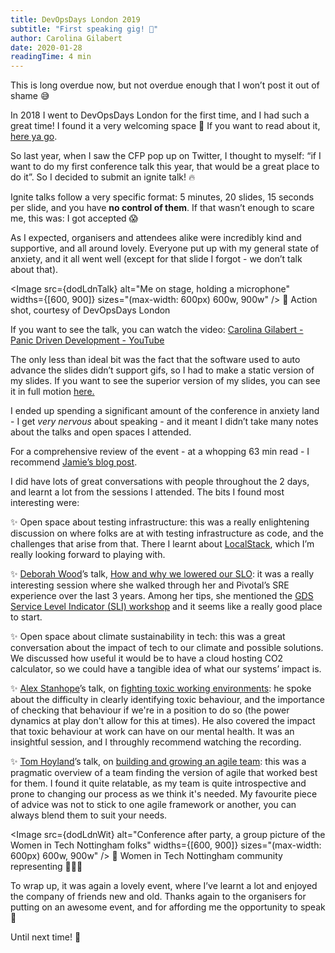```yaml
---
title: DevOpsDays London 2019
subtitle: "First speaking gig! 🎤"
author: Carolina Gilabert
date: 2020-01-28
readingTime: 4 min
---
```



This is long overdue now, but not overdue enough that I won’t post it out of shame 😅

In 2018 I went to DevOpsDays London for the first time, and I had such a great time! I found it a very welcoming space 🙂 If you want to read about it, [here ya go](/blog/devopsdays-london-2018).

So last year, when I saw the CFP pop up on Twitter, I thought to myself: “if I want to do my first conference talk this year, that would be a great place to do it”. So I decided to submit an ignite talk! 🔥

Ignite talks follow a very specific format: 5 minutes, 20 slides, 15 seconds per slide, and you have **no control of them**. If that wasn’t enough to scare me, this was: I got accepted 😱

As I expected, organisers and attendees alike were incredibly kind and supportive, and all around lovely. Everyone put up with my general state of anxiety, and it all went well (except for that slide I forgot - we don’t talk about that).

<Image
    src={dodLdnTalk}
    alt="Me on stage, holding a microphone"
    widths={[600, 900]}
    sizes="(max-width: 600px) 600w, 900w"
/>
📸 Action shot, courtesy of DevOpsDays London

If you want to see the talk, you can watch the video:
[Carolina Gilabert - Panic Driven Development - YouTube](https://www.youtube.com/watch?v=yVWNuv_j05k&t=4s)

The only less than ideal bit was the fact that the software used to auto advance the slides didn’t support gifs, so I had to make a static version of my slides. If you want to see the superior version of my slides, you can see it in full motion [here.](https://talks.carol.gg/decks/panic-driven-development/)

I ended up spending a significant amount of the conference in anxiety land - I get _very nervous_ about speaking - and it meant I didn’t take many notes about the talks and open spaces I attended.

For a comprehensive review of the event - at a whopping 63 min read - I recommend [Jamie’s blog post](https://www.jvt.me/posts/2019/10/12/devopsdays-london-2019/).

I did have lots of great conversations with people throughout the 2 days, and learnt a lot from the sessions I attended. The bits I found most interesting were:

✨ Open space about testing infrastructure: this was a really enlightening discussion on where folks are at with testing infrastructure as code, and the challenges that arise from that. There I learnt about [LocalStack](https://localstack.cloud/), which I’m really looking forward to playing with.

✨ [Deborah Wood](https://twitter.com/Debs_za)’s talk, [How and why we lowered our SLO](https://www.youtube.com/watch?v=qL8ZXpiWaes): it was a really interesting session where she walked through her and Pivotal’s SRE experience over the last 3 years. Among her tips, she mentioned the [GDS Service Level Indicator (SLI) workshop](https://gds-way.cloudapps.digital/standards/slis.html#run-a-service-level-indicator-sli-workshop) and it seems like a really good place to start.

✨ Open space about climate sustainability in tech: this was a great conversation about the impact of tech to our climate and possible solutions. We discussed how useful it would be to have a cloud hosting CO2 calculator, so we could have a tangible idea of what our systems’ impact is.

✨ [Alex Stanhope](https://twitter.com/alex_stanhope)’s talk, on [fighting toxic working environments](https://www.youtube.com/watch?v=Em-PLyI_VDI): he spoke about the difficulty in clearly identifying toxic behaviour, and the importance of checking that behaviour if we're in a position to do so (the power dynamics at play don't allow for this at times). He also covered the impact that toxic behaviour at work can have on our mental health. It was an insightful session, and I throughly recommend watching the recording.

✨ [Tom Hoyland](https://twitter.com/thatagile)’s talk, on [building and growing an agile team](https://www.youtube.com/watch?v=v-fZfiVxX6Q): this was a pragmatic overview of a team finding the version of agile that worked best for them. I found it quite relatable, as my team is quite introspective and prone to changing our process as we think it's needed. My favourite piece of advice was not to stick to one agile framework or another, you can always blend them to suit your needs.

<Image
    src={dodLdnWit}
    alt="Conference after party, a group picture of the Women in Tech Nottingham folks"
    widths={[600, 900]}
    sizes="(max-width: 600px) 600w, 900w"
/>
📸 Women in Tech Nottingham community representing 💁‍♀️✨

To wrap up, it was again a lovely event, where I’ve learnt a lot and enjoyed the company of friends new and old. Thanks again to the organisers for putting on an awesome event, and for affording me the opportunity to speak 💛

Until next time! 👋
